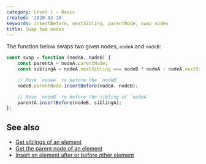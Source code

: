 ```yaml
---
category: Level 1 — Basic
created: '2020-03-18'
keywords: insertBefore, nextSibling, parentNode, swap nodes
title: Swap two nodes
---
```


The function below swaps two given nodes, `nodeA` and `nodeB`:

```js
const swap = function (nodeA, nodeB) {
    const parentA = nodeA.parentNode;
    const siblingA = nodeA.nextSibling === nodeB ? nodeA : nodeA.nextSibling;

    // Move `nodeA` to before the `nodeB`
    nodeB.parentNode.insertBefore(nodeA, nodeB);

    // Move `nodeB` to before the sibling of `nodeA`
    parentA.insertBefore(nodeB, siblingA);
};
```

## See also

-   [Get siblings of an element](https://phuoc.ng/collection/html-dom/get-siblings-of-an-element/)
-   [Get the parent node of an element](https://phuoc.ng/collection/html-dom/get-the-parent-node-of-an-element/)
-   [Insert an element after or before other element](https://phuoc.ng/collection/html-dom/insert-an-element-after-or-before-other-element/)
